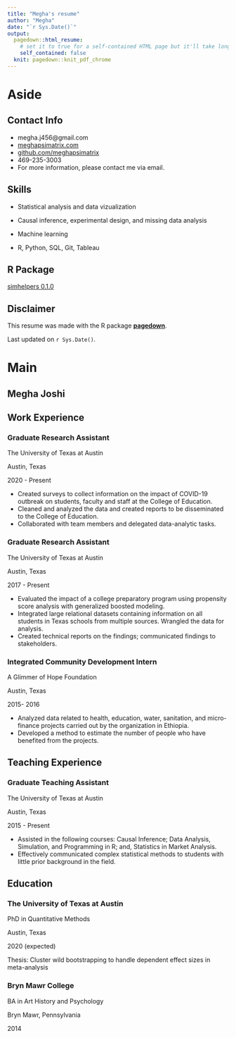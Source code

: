 ```yaml
---
title: "Megha's resume"
author: "Megha"
date: "`r Sys.Date()`"
output:
  pagedown::html_resume:
    # set it to true for a self-contained HTML page but it'll take longer to render
    self_contained: false
  knit: pagedown::knit_pdf_chrome
---
```


Aside
================================================================================




Contact Info {#contact}
--------------------------------------------------------------------------------

- <i class="fa fa-envelope"></i> megha.j456@gmail.com
- <i class="fa fa-globe"></i> [meghapsimatrix.com](https://meghapsimatrix.com/)
- <i class="fa fa-github"></i> [github.com/meghapsimatrix](https://github.com/meghapsimatrix)
- <i class="fa fa-phone"></i> 469-235-3003
- For more information, please contact me via email.


Skills {#skills}
--------------------------------------------------------------------------------

- Statistical analysis and data vizualization

- Causal inference, experimental design, and missing data analysis

- Machine learning

- R, Python, SQL, Git, Tableau

R Package {#package}
--------------------------------------------------------------------------------

[simhelpers 0.1.0](https://meghapsimatrix.github.io/simhelpers/index.html)

Disclaimer {#disclaimer}
--------------------------------------------------------------------------------

This resume was made with the R package [**pagedown**](https://github.com/rstudio/pagedown).

Last updated on `r Sys.Date()`.



Main
================================================================================

Megha Joshi {#title}
--------------------------------------------------------------------------------


Work Experience {data-icon=laptop}
--------------------------------------------------------------------------------

### Graduate Research Assistant

The University of Texas at Austin 

Austin, Texas

2020 - Present

- Created surveys to collect information on the impact of COVID-19 outbreak on students, faculty and staff at the College of Education. 
- Cleaned and analyzed the data and created reports to be disseminated to the College of Education.
- Collaborated with team members and delegated data-analytic tasks.
 

### Graduate Research Assistant

The University of Texas at Austin 

Austin, Texas

2017 - Present

- Evaluated the impact of a college preparatory program using propensity score analysis with generalized boosted modeling. 
- Integrated large relational datasets containing information on all students in Texas schools from multiple sources. Wrangled the data for analysis.
- Created technical reports on the findings; communicated findings to stakeholders.


### Integrated Community Development Intern

A Glimmer of Hope Foundation

Austin, Texas

2015- 2016

- Analyzed data related to health, education, water, sanitation, and micro-finance projects carried out by the organization in Ethiopia.
- Developed a method to estimate the number of people who have benefited from the projects.
  


Teaching Experience {data-icon=chalkboard-teacher}
--------------------------------------------------------------------------------

### Graduate Teaching Assistant

The University of Texas at Austin

Austin, Texas

2015 - Present

- Assisted in the following courses: Causal Inference; Data Analysis, Simulation, and Programming in R; and, Statistics in Market Analysis. 
- Effectively communicated complex statistical methods to students with little prior background in the field. 


Education {data-icon=graduation-cap data-concise=true}
--------------------------------------------------------------------------------

### The University of Texas at Austin

PhD in Quantitative Methods

Austin, Texas

2020 (expected)

Thesis: Cluster wild bootstrapping to handle dependent effect sizes in meta-analysis


### Bryn Mawr College

BA in Art History and Psychology

Bryn Mawr, Pennsylvania

2014

